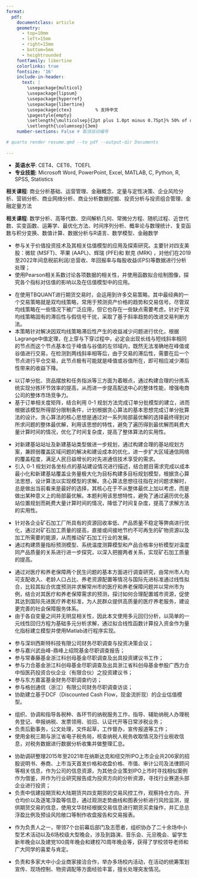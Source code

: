 ```yaml
---
format: 
  pdf: 
    documentclass: article
    geometry:
      - top=10mm
      - left=15mm
      - right=15mm
      - bottom=5mm
      - heightrounded
    fontfamily: libertine
    colorlinks: true
    fontsize: '16'
    include-in-header: 
      text: |
        \usepackage{multicol}
        \usepackage{lipsum}
        \usepackage{hyperref}
        \usepackage{libertine}
        \usepackage{ctex}         % 支持中文
        \pagestyle{empty}
        \setlength{\multicolsep}{2pt plus 1.0pt minus 0.75pt}% 50% of original values
        \setlength{\columnsep}{3em}
    number-sections: False # 取消自动编号

# quarto render resume.qmd --to pdf --output-dir Documents
  
---
```


<!-- TITLE -->
\begin{tabular}{@{} m{0.72\textwidth} m{0.25\textwidth} @{}}
    \begin{minipage}[t]{0.98\linewidth}
        \begin{flushleft}
            \begin{minipage}[t]{0.75\linewidth}
                {\fontsize{25}{32}\selectfont\bfseries 陈\hspace{0.5em}宇\hspace{0.5em}轩} \\[-2mm]
                \hspace*{-0.5mm}\rule{8cm}{1pt} \\ [-3mm] % 加长加粗的下划线
            \end{minipage}
            
            \begin{tabular}{@{} l @{\hspace{3mm}} l @{}} 
                \hspace*{6.5mm}\textbf{| 电子邮箱:}    & \href{mailto:cyxnbnb@bu.edu}{cyxnbnb@bu.edu} \\
                                   & \href{mailto:cyxnbnbnb@gmail.com}{cyxnbnbnb@gmail.com} \\
                
                \hspace*{6.5mm}\textbf{| 联系方式:}    & +1 (857) 256-4713 \\
                                   & +86 139-5799-2893 \\
                
                \hspace*{6.5mm}\textbf{| 个人网站:}     & \href{https://cyxnbnbnb.github.io/}{cyxnbnbnb.github.io} \\
                
                \hspace*{6.5mm}\textbf{| Github主页:} & \href{https://github.com/CYXNBNBNB}{github.com/CYXNBNBNB}
            \end{tabular}
            
            \vspace*{2mm}
        \end{flushleft}
    \end{minipage}
    &
    \raisebox{-0.8\height}{\includegraphics[width=0.75\linewidth,keepaspectratio]{images/1_inch.jpg}} % height控制图片高度  width控制图片大小
\end{tabular}
\vspace*{2mm}





<!-- Skills -->
\begin{large}{\bf 专业技能}
  \vspace{3pt}
  \hrule
\end{large}
* **英语水平**: CET4、CET6、TOEFL
* **专业技能**: Microsoft Word, PowerPoint, Excel, MATLAB, C, Python, R, SPSS, Statistics





<!-- EDUCATION: 波士顿大学 -->
\begin{large}
  {\bf 教育经历}
  \vspace{3pt}
  \hrule
  \begin{multicols}{2}
    \begin{flushleft}{\bf 波士顿大学}\end{flushleft}
    \begin{flushright}2024.9 - 2025.8\end{flushright}
  \end{multicols}
  \vspace{-0.17cm}
  \begin{multicols}{2}
    \begin{flushleft}硕士\hspace{1cm}应用商业分析\end{flushleft}
  \end{multicols}
  \vspace{-0.20cm}
\end{large}

**相关课程**: 商业分析基础、运营管理、金融概念、定量与定性决策、企业风险分析、营销分析、商业网络分析、商业分析数据挖掘、投资分析与投资组合管理、金融定量方法

\vspace{0.2cm}

<!-- EDUCATION: 浙江工业大学 -->
\begin{large}
  \begin{multicols}{2}
    \begin{flushleft}{\bf 浙江工业大学}\end{flushleft}
    \begin{flushright}2020.9 - 2024.6\end{flushright}
  \end{multicols}
  \vspace{-0.17cm}
  \begin{multicols}{2}
    \begin{flushleft}理学学士\hspace{1cm}数学与应用数学\end{flushleft}
  \end{multicols}
  \vspace{-0.20cm}
\end{large}
**相关课程**: 数学分析、高等代数、空间解析几何、常微分方程、随机过程、近世代数、实变函数、运筹学、最优化方法、时间序列分析、概率论与数理统计、复变函数与积分变换、数值计算、数据分析与R语言、数学模型、金融数学<br>
  \begin{multicols}{2}
    \begin{flushleft}{\bf • 浙江工业大学数学建模竞赛三等奖}\end{flushleft}
    \begin{flushright}2022.5\end{flushright}
  \end{multicols}
    \begin{multicols}{2}
    \begin{flushleft}{\bf • 浙江省第十届大学生广告创意竞赛优秀奖}\end{flushleft}
    \begin{flushright}2022.7\end{flushright}
  \end{multicols}
    \begin{multicols}{2}
    \begin{flushleft}{\bf • 第14届全国大学生广告艺术大赛优秀奖}\end{flushleft}
    \begin{flushright}2022.7\end{flushright}
  \end{multicols}

\vspace{0.2cm}






<!--Research Projects : 哥伦比亚大学 -->
\begin{large}{\bf 课题研究}
  \vspace{3pt}
  \hrule
  \begin{multicols}{2}
    \begin{flushleft}{\bf | 哥伦比亚大学}\end{flushleft}
    \begin{flushright}2023.7 – 2023.9\end{flushright}
  \end{multicols}
  \vspace{-0.17cm}
  \begin{multicols}{2}
    \parbox{1.4\linewidth}{\textbf{价值投资技术}: 评估模型在 CFA 认证中的高级应用与探索研究}
  \end{multicols}
  \vspace{-0.10cm}
\end{large}

\vspace{1.5pt}

* 参与关于价值投资技术及其相关估值模型的应用及探索研究。主要针对四支美股：微软 (MSFT)、苹果 (AAPL)、辉瑞 (PFE)和 默克 (MRK) ，对他们在2019至2022年间息税前利润/总营收、年回报率与每股收益(EPS)等数据进行分析处理；
* 使用Pearson相关系数讨论各项数据的相关性，并使用函数拟合绘制图像，探究各个指标对估值的影响以及在估值模型中的应用。

\vspace{0.2cm}

<!-- Research Projects : 浙江工业大学 1ST -->
\begin{large}
  \begin{flushleft}{\bf | 浙江工业大学}\end{flushleft}
  \begin{multicols}{2}
  \parbox{1.6\linewidth}{\bf TBL语言基于斜率趋势预测的改进双均线交易策略}
    \begin{flushright}2022.10\end{flushright}
  \end{multicols}
  \vspace{-0.17cm}
  \begin{multicols}{2}
    \begin{flushleft}\textit{算法设计}\end{flushleft}
    \begin{flushright}  \end{flushright}\end
  {multicols}
\end{large}
\vspace{-0.16cm}
* 在使用TBQUANT进行期货交易时，会运用到许多交易策略，其中最经典的一个交易策略就是双均线策略，常用于预测资产价格的趋势和交易信号。尽管双均线策略在一些情况下被广泛应用，但它也存在一些缺点需要考虑，针对于双均线策略固有的滞后性与假信号干扰，采取了基于斜率趋势的改进交易判断方法。
* 本策略针对解决因双均线策略滞后性产生的收益减少问题进行优化，根据Lagrange中值定理，在上穿与下穿过程中，必定会出现长线与短线斜率相同的节点而这个节点基本位于峰值与谷值的左邻域内，既然无法准确地在峰值或谷值进行交易，在检测到两线斜率相等后，由于交易的滞后性，需要在后一个节点进行平仓交易，此节点极有可能就是峰值或谷值所在，即可相应减少滞后性带来的收益下降。

\vspace{0.2cm}

<!-- Research Projects : 浙江工业大学 2ND -->
\begin{large}
  \begin{multicols}{2}
  \parbox{1.6\linewidth}{\bf 基于贪心算法思想的分拣系统优化问题研究}
    \begin{flushright}2022.8\end{flushright}
  \end{multicols}
  \vspace{-0.17cm}
  \begin{multicols}{2}
    \begin{flushleft}\textit{程序设计}\end{flushleft}
    \begin{flushright}  \end{flushright}\end
  {multicols}
\end{large}
\vspace{-0.16cm}
* 以订单分批、货品摆放和任务指派等三方面为着眼点，通过构建合理的分拣系统实现分拣环节效率的提高，从而进一步提高配送中心的整体性能，增强电商公司的整体市场竞争力。
* 基于订单相关度矩阵，结合利用 0-1 规划方法完成订单分批模型的建立，进而根据该模型所得部分限制条件，计划根据贪心算法的基本思想完成订单分批算法的设计。贪心算法的核心思想是通过对一系列局部最优解的选择最终得到对所求问题的整体最优解，利用该思想的特性，避免了遍历得到最优解而耗费大量计算时间的情况，优化了时间复杂度，提高了整体算法的实用性。

\vspace{0.2cm}

<!-- Research Projects : 浙江工业大学 3RD -->
\begin{large}
  \begin{multicols}{2}
  \parbox{1.6\linewidth}{\bf 基于多目标规划模型的移动通信网络站址规划和区域聚类问题}
    \begin{flushright}2022.8\end{flushright}
  \end{multicols}
  \vspace{-0.17cm}
  \begin{multicols}{2}
    \begin{flushleft}\textit{程序设计}\end{flushleft}
    \begin{flushright}  \end{flushright}\end
  {multicols}
\end{large}
\vspace{-0.16cm}
* 对新建基站站址及新建基站类型做进一步规划，通过构建合理的基站规划方案，兼顾弱覆盖区域问题的解决和建设成本的优化，进一步扩大区域通信网络的覆盖程度，满足人民日益增长的对先进通信技术享受的需求。
* 引入 0-1 规划对各坐标点的基站建设情况进行描述，结合题目需求完成以成本最小化和新建基站覆盖业务量极大化为目标构建多目标规划模型，根据贪心算法思想，设计算法以实现模型的求解。贪心算法思想往往指在对问题求解时，总是做出当前看来是最好的选择，其核心在于不从整体最优上加以考虑，而是做出某种意义上的局部最优解。本题利用该思想特性，避免了通过遍历优化基站位置规划而耗费大量计算时间的情况，降低了时间复杂度，提高了求解方法的实用性。

\vspace{0.2cm}

<!-- Research Projects : 浙江工业大学 4TH-->
\begin{large}
  \begin{multicols}{2}
  \parbox{1.6\linewidth}{\bf 基于多元线性回归的矿石加工质量控制问题研究}
    \begin{flushright}2022.7\end{flushright}
  \end{multicols}
  \vspace{-0.17cm}
  \begin{multicols}{2}
    \begin{flushleft}\textit{程序设计}\end{flushleft}
    \begin{flushright}  \end{flushright}\end
  {multicols}
\end{large}
\vspace{-0.16cm}
* 针对各企业矿石加工厂所具有的资源回收率低、产品质量不稳定等弊病进行优化，通过对矿石加工质量的提高，直接或间接地节约不可再生的矿物资源以及加工所需要的能源，从而推动矿石加工行业的发展。
* 通过构建质量指标预测模型、系统温度测算模型和产品合格率分析模型对温度同产品质量的关系进行进一步探究，以深入把握两者关系，实现矿石加工质量的提高。

\vspace{0.2cm}

<!-- Research Projects : 浙江工业大学 5TH -->
\begin{large}
  \begin{multicols}{2}
  \parbox{1.6\linewidth}{\bf 利用回归分析预测并求解常州市的医疗和养老保障问题}
    \begin{flushright}2022.7\end{flushright}
  \end{multicols}
  \vspace{-0.17cm}
  \begin{multicols}{2}
    \begin{flushleft}\textit{程序设计}\end{flushleft}
    \begin{flushright}  \end{flushright}\end
  {multicols}
\end{large}
\vspace{-0.16cm}
* 通过对医疗和养老保障两个民生问题的基本方面进行调查研究，由常州市人均可支配收入、老龄人口占比、养老资源配置等情况与国际先进标准通过线性拟合，比较其拟合优度预测并求解常州市的医疗和养老保障问题并以常州市为例，结合对其医疗和养老保障需求的预测，探讨如何合理配置城市资源，促使其达到国际先进医疗养老标准，为人民群众提供高质量的医疗养老服务，建设更完善的社会保障服务体系。
* 由于各自变量之间并无明显相关性，因此本文使用多元回归分析，以简单的一元线性回归方程为基础多元分析求解，通过拟合线性函数计算投入资金作为量化指标建立模型并使用Matlab进行程序实现。

\vspace{7pt}







<!-- EXPERIENCE : 1ST BULLET-->
\begin{large}{\bf 实习经历}
  \vspace{3pt}
  \hrule
  \begin{multicols}{2}
    \parbox{1.4\linewidth}{\bf 浙江金控投资管理有限公司}
    \begin{flushright}2024.4 - 2024.7\end{flushright}
  \end{multicols}
  \vspace{-0.17cm}
  \begin{multicols}{2}
    \begin{flushleft}\textit{财务部助理}\end{flushleft}
    \begin{flushright}  \end{flushright}\end
  {multicols}
\end{large}
\vspace{-0.16cm}
* 参与深圳西斯特科技有限公司财务尽职调查与投资决策会议；
* 参与嘉兴武岳峰-鼎峰上绍院基金尽职调查报告；
* 参与常春藤基金浙江科创母基金尽职调查及出具投资建议书工作；
* 参与力合基金浙江科创母基金尽职调查及出具浙江省科创母基金参股广西力合中恒医药投资合伙企业（有限合伙）之投资建议书；
* 参与东方嘉富基金财务尽职调查约访；
* 参与格创通信（浙江）有限公司财务尽职调查访谈；
* 协助建立基于DCF（Discounted Cash Flow，现金流折现）的企业估值模型。

\vspace{7pt}

<!-- EXPERIENCE : 2ND BULLET -->
\begin{large}
  \begin{multicols}{2}
    \parbox{1.4\linewidth}{\bf 国家税务总局金华市金东区税务局}
    \begin{flushright}2021.12 - 2022.1\end{flushright}
  \end{multicols}
  \vspace{-0.17cm}
  \begin{multicols}{2}
    \begin{flushleft}\textit{纳税服务岗、办公室综合岗}\end{flushleft}
    \begin{flushright}  \end{flushright}\end
  {multicols}
\end{large}
\vspace{-0.16cm}
* 组织、协调和指导各税种、各环节的纳税服务工作，指导、辅助纳税人办理税务登记、申报纳税、发票领用、验旧、认证代开等日常涉税业务；
* 负责后勤事务，公文处理，文件起草，工作督办，宣传报道等工作；
* 使用金税三期与浙江省电子税务局，核查纳税人税务收取情况及行业税收信息，对税务数据进行数据分析收集并做整理汇总。

\vspace{7pt}

<!-- EXPERIENCE : 3RD BULLET -->
\begin{large}
  \begin{multicols}{2}
  \parbox{1.4\linewidth}{\bf 杭州谦和明德股权投资有限公司}
    \begin{flushright}2021.8 - 2021.9\end{flushright}
  \end{multicols}
  \vspace{-0.17cm}
  \begin{multicols}{2}
    \begin{flushleft}\textit{投资助理}\end{flushleft}
    \begin{flushright}  \end{flushright}\end
  {multicols}
\end{large}
\vspace{-0.16cm}
* 协助调研整理2015年至2021年在纳斯达克和纽交所IPO上市企业共206家的招股说明书、券商、上市当天首发价格和收盘价格、市值、审计公司及法律顾问等相关信息，作为公司的信息资源，为其他企业策划IPO上市时寻找相似案例作为借鉴，并作为行业研究报告成为投资方向的分析资源，寻找行业赛道头部企业进行投资；
* 负责中信建投期货和大陆期货共四支期货的交易风控工作，观察持仓方向、开仓均价以及逐笔浮盈等信息，通过观测走势曲线和图表分析进行风险监测，提供期货交易的信息，使用文华财经根据交易信息进行期货买卖操作，并汇总总浮盈比例及预设风险敞口等制作收盘报告和交易报表。

\vspace{7pt}





<!-- Activity Experience  1st-->
\begin{large}{\bf 活动经历}
  \vspace{3pt}
  \hrule
  \begin{multicols}{2}
  \parbox{1.6\linewidth}{\bf 浙江工业大学星星索大学生艺术团}
    \begin{flushright}2020.9 - 2023.6\end{flushright}
  \end{multicols}
  \vspace{-0.17cm}
  \begin{flushleft}\textit{团长}\end{flushleft}
\end{large}
\vspace{-0.16cm}
* 作为负责人之一，带领7个台前幕后部门及志愿者，组织协办了二十余场中小型艺术活动以及6场校级大型晚会，涉及到路演、音乐会、元旦晚会、留学生新年晚会以及建党100周年晚会和建校70周年晚会等，获得了学校领导老师和广大同学的喜爱与肯定。

\vspace{7pt}

<!-- Practical experience  2nd-->
\begin{large}
  \begin{multicols}{2}
  \parbox{1.6\linewidth}{\bf 浙江工业大学精弘网络活动部}
    \begin{flushright}2020.9 - 2021.6\end{flushright}
  \end{multicols}
  \vspace{-0.17cm}
  \begin{flushleft}\textit{干事}\end{flushleft}
\end{large}
\vspace{-0.16cm}
* 负责和多家大中小企业商家接洽合作，举办多场校内活动，在活动的统筹策划宣传、现场控制、物资调配等方面经验丰富，擅长处理突发情况。

